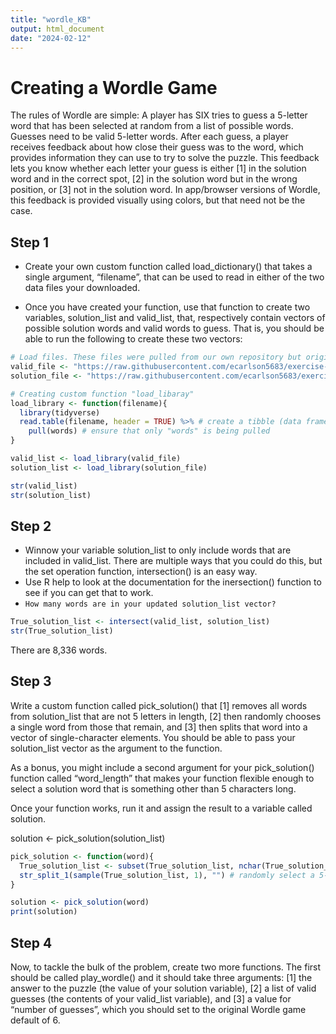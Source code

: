 ```yaml
---
title: "wordle_KB"
output: html_document
date: "2024-02-12"
---
```


# Creating a Wordle Game
The rules of Wordle are simple: A player has SIX tries to guess a 5-letter word that has been selected at random from a list of possible words. Guesses need to be valid 5-letter words. After each guess, a player receives feedback about how close their guess was to the word, which provides information they can use to try to solve the puzzle. This feedback lets you know whether each letter your guess is either [1] in the solution word and in the correct spot, [2] in the solution word but in the wrong position, or [3] not in the solution word. In app/browser versions of Wordle, this feedback is provided visually using colors, but that need not be the case.

## Step 1
- Create your own custom function called load_dictionary() that takes a single argument, “filename”, that can be used to read in either of the two data files your downloaded.

- Once you have created your function, use that function to create two variables, solution_list and valid_list, that, respectively contain vectors of possible solution words and valid words to guess. That is, you should be able to run the following to create these two vectors:
```r
# Load files. These files were pulled from our own repository but originally downloaded from https://github.com/difiore/ada-2024-datasets
valid_file <- "https://raw.githubusercontent.com/ecarlson5683/exercise-04/main/collins-scrabble-words-2019.txt"
solution_file <- "https://raw.githubusercontent.com/ecarlson5683/exercise-04/main/google-10000-english-usa-no-swears.txt"

# Creating custom function "load_libaray"
load_library <- function(filename){
  library(tidyverse)
  read.table(filename, header = TRUE) %>% # create a tibble (data frame)
    pull(words) # ensure that only "words" is being pulled
}

valid_list <- load_library(valid_file)
solution_list <- load_library(solution_file)

str(valid_list)
str(solution_list)
```

## Step 2 

- Winnow your variable solution_list to only include words that are included in valid_list. There are multiple ways that you could do this, but the set operation function, intersection() is an easy way. 
- Use R help to look at the documentation for the inersection() function to see if you can get that to work. 
- `How many words are in your updated solution_list vector?`

```r
True_solution_list <- intersect(valid_list, solution_list)
str(True_solution_list)

```

There are 8,336 words. 

## Step 3
Write a custom function called pick_solution() that [1] removes all words from solution_list that are not 5 letters in length, [2] then randomly chooses a single word from those that remain, and [3] then splits that word into a vector of single-character elements. You should be able to pass your solution_list vector as the argument to the function.

As a bonus, you might include a second argument for your pick_solution() function called “word_length” that makes your function flexible enough to select a solution word that is something other than 5 characters long.

Once your function works, run it and assign the result to a variable called solution.

solution <- pick_solution(solution_list)

```r
pick_solution <- function(word){
  True_solution_list <- subset(True_solution_list, nchar(True_solution_list) == 5) # Keep only 5 letter long words all words
  str_split_1(sample(True_solution_list, 1), "") # randomly select a 5-letter word and make it 5 distinct characters
}

solution <- pick_solution(word)
print(solution)
```

## Step 4
Now, to tackle the bulk of the problem, create two more functions. The first should be called play_wordle() and it should take three arguments: [1] the answer to the puzzle (the value of your solution variable), [2] a list of valid guesses (the contents of your valid_list variable), and [3] a value for “number of guesses”, which you should set to the original Wordle game default of 6.



